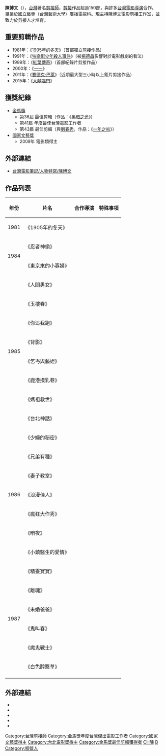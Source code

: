 {{藝人
| name = 陳博文
| type = 幕後
| image = 
| 圖片簡介 = 
| 羅馬拼音 = Chen Po-Wen
| birthdate = {{birth year and age|1953}}
| location = {{ROC|臺灣省}}[[台南縣|台南縣]][[柳營區|柳營鄉]]（今[[臺南市|臺南市]]柳營區）
| 國籍 = {{ROC}}
| 祖籍 = 
| 職業 = 剪接師
| 教育程度 = [[國立藝專|國立藝專]]廣播電視科
| spouse = 
| yearsactive = 1981年至今
| awards = '''[[第36屆金馬獎|第36屆金馬獎]]最佳剪輯'''<br />'''[[第41屆金馬獎|第41屆金馬獎]]最佳電影工作者'''<br /> '''[[第43屆金馬獎|第43屆金馬獎]]最佳剪輯'''<br />'''第13屆[[國家文藝獎|國家文藝獎]]'''
| imdb = 0155163
| 經紀公司 = 陳博文電影剪接工作室
}}

'''陳博文'''（{{bd|1953年||}}），[[台灣|台灣]]著名[[剪接師|剪接師]]，[[剪接|剪接]]作品超過150部，與許多[[台灣電影|台灣電影]][[導演|導演]]合作。畢業於國立藝專（[[台灣藝術大學|台灣藝術大學]]）廣播電視科。現主持陳博文電影剪接工作室，並致力於剪接人才培育。

==重要剪輯作品==
*1981年：《[[1905年的冬天|1905年的冬天]]》（首部獨立剪接作品）
*1991年：《[[牯嶺街少年殺人事件|牯嶺街少年殺人事件]]》（被[[楊德昌|楊德昌]]影響對於電影戲劇的看法）
*1999年：《[[紅葉傳奇|紅葉傳奇]]》（首部紀錄片剪接作品）
*2000年：《[[一一|一一]]》
*2011年：《[[賽德克·巴萊|賽德克·巴萊]]》（近期最大型三小時以上鉅片剪接作品）
*2015年：《[[大囍臨門|大囍臨門]]》

==獲獎紀錄==
*[[金馬獎|金馬獎]]
**第36屆 最佳剪輯（作品：《[[黑暗之光|黑暗之光]]》）
**第41屆 年度最佳台灣電影工作者
**第43屆 最佳剪輯（與[[劉春秀|劉春秀]]，作品：《[[一年之初|一年之初]]》）
*[[國家文藝獎|國家文藝獎]]
**2009年  電影類得主

==外部連結==
* [http://movie.cca.gov.tw/files/13-1000-2127.php?Lang=zh-tw 台灣電影筆記/人物特寫/陳博文]{{dead link|date=2018年5月 |bot=InternetArchiveBot |fix-attempted=yes }}

==作品列表==
{{HideF}}
{{HideH | 陳博文剪接作品列表}}
{| class="wikitable"
! 年份 !! 片名 !! 合作導演
! 特殊事項
|-
| 1981 || 《1905年的冬天》 || 
|
|-
|rowspan=2 | 1984 || 《忍者神偷》 || 
|
|-
|《東京來的小寡婦》	 || 
|
|-
|rowspan=8 | 1985 || 《人間男女》 || 
|
|-
|《玉樓春》	 || 
|
|-
|《你追我跑》	 || 
|
|-
|《背影》	 || 
|
|-
|《乞丐與藝妲》	 || 
|
|-
|《鹿港摸乳巷》	 || 
|
|-
|《媽祖救世》	 || 
|
|-
|《台北神話》	 || 
|
|-
|rowspan=7 | 1986 || 《少婦的秘密》 || 
|
|-
|《兄弟有種》	 || 
|
|-
|《妻子教室》	 || 
|
|-
|《浪漫佳人》	 || 
|
|-
|《瘋狂大作秀》	 || 
|
|-
|《暗夜》	 || 
|
|-
|《小鎮醫生的愛情》	 || 
|
|-
|rowspan=6 | 1987 || 《精靈寶寶》 || 
|
|-
|《離魂》	 || 
|
|-
|《未婚爸爸》	 || 
|
|-
|《鬼叫春》	 || 
|
|-
|《魔鬼戰士》	 || 
|
|-
|《白色醡醬草》	 || 
|
|-



|}
{{HideF}}

==外部連結==
* {{imdb name|0155163}}{{en}}
* {{hkmdb name|6032}}
* {{douban people}}
* {{Mtime people|1292344}}
* {{Mtime people|1310581}}

{{金馬獎最佳剪輯}}
{{金馬獎年度臺灣傑出電影工作者}}

[[Category:台灣剪接師|Category:台灣剪接師]]
[[Category:金馬獎年度台灣傑出電影工作者|Category:金馬獎年度台灣傑出電影工作者]]
[[Category:國家文藝獎得主|Category:國家文藝獎得主]]
[[Category:台北電影獎得主|Category:台北電影獎得主]]
[[Category:金馬獎最佳剪輯獲得者|Category:金馬獎最佳剪輯獲得者]]
[[Category:國立臺灣藝術專科學校校友|CH陳]]
[[Category:陈姓|B]]
[[Category:柳營人|Category:柳營人]]